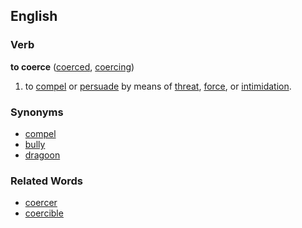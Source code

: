 ==English==
===Verb===
'''to coerce''' ([[coerced]], [[coercing]])
#to [[compel]] or [[persuade]] by means of [[threats|threat]], [[force]], or [[intimidation]].

===Synonyms===
*[[compel]]
*[[bully]]
*[[dragoon]]

===Related Words===
*[[coercer]]
*[[coercible]]